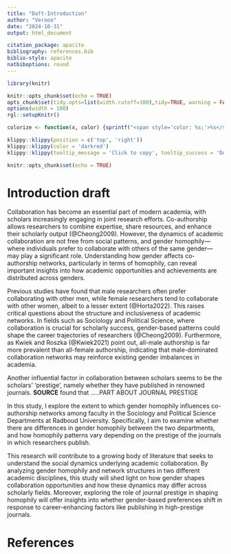 ```yaml
---
title: "Daft-Introduction"
author: "Verooo"
date: "2024-10-31"
output: html_document

citation_package: apacite
bibliography: references.bib
biblio-style: apacite
natbiboptions: round
---
```


```r
library(knitr)

knitr::opts_chunk$set(echo = TRUE)
opts_chunk$set(tidy.opts=list(width.cutoff=100),tidy=TRUE, warning = FALSE, message = FALSE,comment = "#>", cache=TRUE, class.source=c("test"), class.output=c("test2"))
options(width = 100)
rgl::setupKnitr()

colorize <- function(x, color) {sprintf("<span style='color: %s;'>%s</span>", color, x) }

```

```r
klippy::klippy(position = c('top', 'right'))
klippy::klippy(color = 'darkred')
klippy::klippy(tooltip_message = 'Click to copy', tooltip_success = 'Done')
```

```r
knitr::opts_chunk$set(echo = TRUE)
```

# Introduction draft

Collaboration has become an essential part of modern academia, with scholars increasingly engaging in joint research efforts. Co-authorship allows researchers to combine expertise, share resources, and enhance their scholarly output (@Cheong2009). However, the dynamics of academic collaboration are not free from social patterns, and gender homophily—where individuals prefer to collaborate with others of the same gender—may play a significant role. Understanding how gender affects co-authorship networks, particularly in terms of homophily, can reveal important insights into how academic opportunities and achievements are distributed across genders.

Previous studies have found that male researchers often prefer collaborating with other men, while female researchers tend to collaborate with other women, albeit to a lesser extent (@Horta2022). This raises critical questions about the structure and inclusiveness of academic networks. In fields such as Sociology and Political Science, where collaboration is crucial for scholarly success, gender-based patterns could shape the career trajectories of researchers (@Cheong2009). Furthermore, as Kwiek and Roszka (@Kwiek2021) point out, all-male authorship is far more prevalent than all-female authorship, indicating that male-dominated collaboration networks may reinforce existing gender imbalances in academia.

Another influential factor in collaboration between scholars seems to be the scholars' 'prestige', namely whether they have published in renowned journals. **SOURCE** found that .....PART ABOUT JOURNAL PRESTIGE

In this study, I explore the extent to which gender homophily influences co-authorship networks among faculty in the Sociology and Political Science Departments at Radboud University. Specifically, I aim to examine whether there are differences in gender homophily between the two departments, and how homophily patterns vary depending on the prestige of the journals in which researchers publish.

This research will contribute to a growing body of literature that seeks to understand the social dynamics underlying academic collaboration. By analyzing gender homophily and network structures in two different academic disciplines, this study will shed light on how gender shapes collaboration opportunities and how these dynamics may differ across scholarly fields. Moreover, exploring the role of journal prestige in shaping homophily will offer insights into whether gender-based preferences shift in response to career-enhancing factors like publishing in high-prestige journals.

# References
